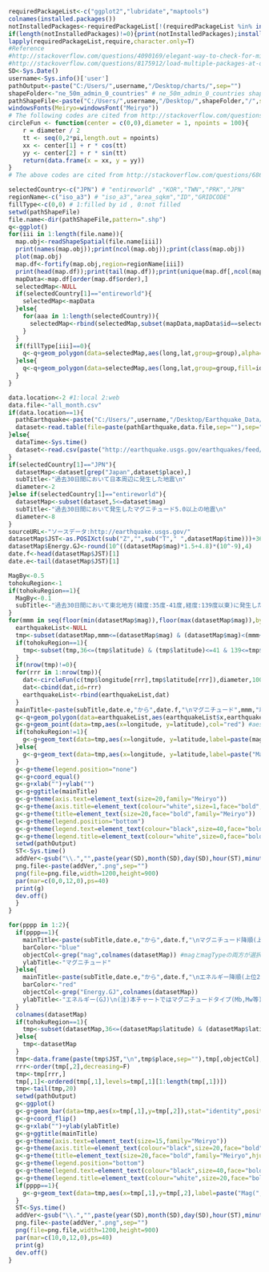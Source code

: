 ```r
requiredPackageList<-c("ggplot2","lubridate","maptools")
colnames(installed.packages())
notInstalledPackages<-requiredPackageList[!(requiredPackageList %in% installed.packages()[,"Package"])] #apply logical vector to requiredPackageList
if(length(notInstalledPackages)!=0){print(notInstalledPackages);install.packages(notInstalledPackages)}
lapply(requiredPackageList,require,character.only=T)
#Reference 
#http://stackoverflow.com/questions/4090169/elegant-way-to-check-for-missing-packages-and-install-them
#http://stackoverflow.com/questions/8175912/load-multiple-packages-at-once
SD<-Sys.Date()
username<-Sys.info()['user']
pathOutput<-paste("C:/Users/",username,"/Desktop/charts/",sep="")
shapeFolder<-"ne_50m_admin_0_countries" # ne_50m_admin_0_countries shapeFile ne_50m_urban_areas
pathShapeFile<-paste("C:/Users/",username,"/Desktop/",shapeFolder,"/",sep="")
windowsFonts(Meiryo=windowsFont("Meiryo"))
# The following codes are cited from http://stackoverflow.com/questions/6862742/draw-a-circle-with-ggplot2
circleFun <- function(center = c(0,0),diameter = 1, npoints = 100){
    r = diameter / 2
    tt <- seq(0,2*pi,length.out = npoints)
    xx <- center[1] + r * cos(tt)
    yy <- center[2] + r * sin(tt)
    return(data.frame(x = xx, y = yy))
}
# The above codes are cited from http://stackoverflow.com/questions/6862742/draw-a-circle-with-ggplot2
```

```r
selectedCountry<-c("JPN") # "entireworld" ,"KOR","TWN","PRK","JPN"
regionName<-c("iso_a3") # "iso_a3","area_sqkm","ID","GRIDCODE"
fillType<-c(0,0) # 1:filled by id , 0:not filled
setwd(pathShapeFile)
file.name<-dir(pathShapeFile,pattern=".shp")
q<-ggplot()
for(iii in 1:length(file.name)){
  map.obj<-readShapeSpatial(file.name[iii])
  print(names(map.obj));print(ncol(map.obj));print(class(map.obj))
  plot(map.obj)
  map.df<-fortify(map.obj,region=regionName[iii])
  print(head(map.df));print(tail(map.df));print(unique(map.df[,ncol(map.df)]))
  mapData<-map.df[order(map.df$order),]
  selectedMap<-NULL
  if(selectedCountry[1]=="entireworld"){
    selectedMap<-mapData  
  }else{
    for(aaa in 1:length(selectedCountry)){
      selectedMap<-rbind(selectedMap,subset(mapData,mapData$id==selectedCountry[aaa]))
    }
  }  
  if(fillType[iii]==0){  
    q<-q+geom_polygon(data=selectedMap,aes(long,lat,group=group),alpha=0.0,colour="black")
  }else{
    q<-q+geom_polygon(data=selectedMap,aes(long,lat,group=group,fill=id),alpha=0.5,colour="black")
  }  
}
```

```r
data.location<-2 #1:local 2:web
data.file<-"all_month.csv"
if(data.location==1){
  pathEarthquake<-paste("C:/Users/",username,"/Desktop/Earthquake_Data/",sep="")
  dataset<-read.table(file=paste(pathEarthquake,data.file,sep=""),sep=",",header=T,as.is=T,skip=0)
}else{
  dataTime<-Sys.time()
  dataset<-read.csv(paste("http://earthquake.usgs.gov/earthquakes/feed/v1.0/summary/",data.file,sep=""),header=T,as.is=T,skip=0) 
}
if(selectedCountry[1]=="JPN"){
  datasetMap<-dataset[grep("Japan",dataset$place),]
  subTitle<-"過去30日間において日本周辺に発生した地震\n"
  diameter<-2
}else if(selectedCountry[1]=="entireworld"){
  datasetMap<-subset(dataset,5<=dataset$mag)
  subTitle<-"過去30日間において発生したマグニチュード5.0以上の地震\n"
  diameter<-8
}
sourceURL<-"ソースデータ:http://earthquake.usgs.gov/"
datasetMap$JST<-as.POSIXct(sub("Z","",sub("T"," ",datasetMap$time)))+3600*9 #UTC+9
datasetMap$Energy.GJ<-round(10^((datasetMap$mag)*1.5+4.8)*(10^-9),4)
date.f<-head(datasetMap$JST)[1]
date.e<-tail(datasetMap$JST)[1]
```

```r
MagBy<-0.5
tohokuRegion<-1
if(tohokuRegion==1){
  MagBy<-0.1
  subTitle<-"過去30日間において東北地方(緯度:35度-41度,経度:139度以東)に発生した地震\n"
}  
for(mmm in seq(floor(min(datasetMap$mag)),floor(max(datasetMap$mag)),by=MagBy)){
  earthquakeList<-NULL
  tmp<-subset(datasetMap,mmm<=(datasetMap$mag) & (datasetMap$mag)<(mmm+MagBy))
  if(tohokuRegion==1){
    tmp<-subset(tmp,36<=(tmp$latitude) & (tmp$latitude)<=41 & 139<=tmp$longitude)
  }
  if(nrow(tmp)!=0){
  for(rrr in 1:nrow(tmp)){
    dat<-circleFun(c(tmp$longitude[rrr],tmp$latitude[rrr]),diameter,100)
    dat<-cbind(dat,id=rrr)  
    earthquakeList<-rbind(earthquakeList,dat)
  }
  mainTitle<-paste(subTitle,date.e,"から",date.f,"\nマグニチュード",mmm,"以上",mmm+MagBy,"未満.地震数計=",nrow(tmp),"\nソースデータ確認日時:",dataTime," , ",sourceURL)
  g<-q+geom_polygon(data=earthquakeList,aes(earthquakeList$x,earthquakeList$y,group=earthquakeList$id),alpha=0.1,colour="blue")
  g<-g+geom_point(data=tmp,aes(x=longitude, y=latitude),col="red") #aes(,size=tmp$mag)
  if(tohokuRegion!=1){  
    g<-g+geom_text(data=tmp,aes(x=longitude, y=latitude,label=paste(magType,":",mag,"\nDepth(km):",depth,sep="")),hjust=0.5,size=4,family="Meiryo")
  }else{
    g<-g+geom_text(data=tmp,aes(x=longitude, y=latitude,label=paste("Mag(",magType,"):",mag,"\nDepth(km):",depth,"\n",JST,sep="")),hjust=0.5,size=4,family="Meiryo")
  }  
  g<-g+theme(legend.position="none")
  g<-g+coord_equal()
  g<-g+xlab("")+ylab("")
  g<-g+ggtitle(mainTitle)
  g<-g+theme(axis.text=element_text(size=20,family="Meiryo"))   
  g<-g+theme(axis.title=element_text(colour="white",size=1,face="bold",family="Meiryo"))   
  g<-g+theme(title=element_text(size=20,face="bold",family="Meiryo"))   
  g<-g+theme(legend.position="bottom")   
  g<-g+theme(legend.text=element_text(colour="black",size=40,face="bold",family="Meiryo"))   
  g<-g+theme(legend.title=element_text(colour="white",size=0,face="bold",family="Meiryo"))   
  setwd(pathOutput)
  ST<-Sys.time()  
  addVer<-gsub("\\.","",paste(year(SD),month(SD),day(SD),hour(ST),minute(ST),second(ST),sep=""))
  png.file<-paste(addVer,".png",sep="")
  png(file=png.file,width=1200,height=900)
  par(mar=c(0,0,12,0),ps=40)
  print(g)
  dev.off()
  }  
}
```

```r
for(pppp in 1:2){
  if(pppp==1){
    mainTitle<-paste(subTitle,date.e,"から",date.f,"\nマグニチュード降順(上位20)\nソースデータ確認日時:",dataTime,"\n",sourceURL)
    barColor<-"blue"
    objectCol<-grep("mag",colnames(datasetMap)) #magとmagTypeの両方が選択される
    ylabTitle<-"マグニチュード"
  }else{
    mainTitle<-paste(subTitle,date.e,"から",date.f,"\nエネルギー降順(上位20)\nソースデータ確認日時:",dataTime,"\n",sourceURL)
    barColor<-"red"  
    objectCol<-grep("Energy.GJ",colnames(datasetMap))
    ylabTitle<-"エネルギー(GJ)\n(注)本チャートではマグニチュードタイプ(Mb,Mw等)に関らず\nE(GJ)=10^(マグニチュード*1.5+4.8)*(10^-9)"
  }
  colnames(datasetMap)
  if(tohokuRegion==1){
    tmp<-subset(datasetMap,36<=(datasetMap$latitude) & (datasetMap$latitude)<=41 & 139<=datasetMap$longitude)
  }else{
    tmp<-datasetMap
  }  
  tmp<-data.frame(paste(tmp$JST,"\n",tmp$place,sep=""),tmp[,objectCol],tmp$depth,tmp$latitude,tmp$longitude)
  rrr<-order(tmp[,2],decreasing=F)
  tmp<-tmp[rrr,]
  tmp[,1]<-ordered(tmp[,1],levels=tmp[,1][1:length(tmp[,1])])
  tmp<-tail(tmp,20)
  setwd(pathOutput)
  g<-ggplot()
  g<-g+geom_bar(data=tmp,aes(x=tmp[,1],y=tmp[,2]),stat="identity",position="identity",fill=barColor,alpha=0.2,color="black")
  g<-g+coord_flip()
  g<-g+xlab("")+ylab(ylabTitle)
  g<-g+ggtitle(mainTitle)
  g<-g+theme(axis.text=element_text(size=15,family="Meiryo"))   
  g<-g+theme(axis.title=element_text(colour="black",size=20,face="bold",family="Meiryo"))   
  g<-g+theme(title=element_text(size=20,face="bold",family="Meiryo",hjust=0.5))   
  g<-g+theme(legend.position="bottom")   
  g<-g+theme(legend.text=element_text(colour="black",size=40,face="bold",family="Meiryo"))   
  g<-g+theme(legend.title=element_text(colour="white",size=20,face="bold",family="Meiryo"))
  if(pppp==1){  
    g<-g+geom_text(data=tmp,aes(x=tmp[,1],y=tmp[,2],label=paste("Mag(",tmp[,3],"):",tmp[,2],",Depth(km):",tmp[,4],",lat:",tmp[,5],",lon:",tmp[,6],sep="")),vjust=0.5,hjust=1,size=5,face="bold",family="Meiryo") 
  }
  ST<-Sys.time()  
  addVer<-gsub("\\.","",paste(year(SD),month(SD),day(SD),hour(ST),minute(ST),second(ST),sep=""))
  png.file<-paste(addVer,".png",sep="")
  png(file=png.file,width=1200,height=900)
  par(mar=c(10,0,12,0),ps=40)
  print(g)
  dev.off()
}  
```
